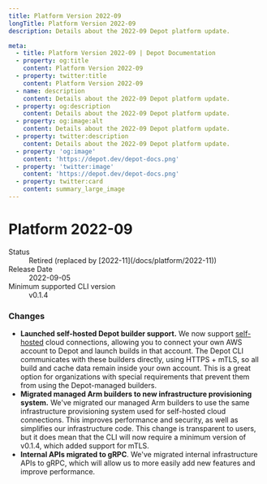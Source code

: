 ```yaml
---
title: Platform Version 2022-09
longTitle: Platform Version 2022-09
description: Details about the 2022-09 Depot platform update.

meta:
  - title: Platform Version 2022-09 | Depot Documentation
  - property: og:title
    content: Platform Version 2022-09
  - property: twitter:title
    content: Platform Version 2022-09
  - name: description
    content: Details about the 2022-09 Depot platform update.
  - property: og:description
    content: Details about the 2022-09 Depot platform update.
  - property: og:image:alt
    content: Details about the 2022-09 Depot platform update.
  - property: twitter:description
    content: Details about the 2022-09 Depot platform update.
  - property: 'og:image'
    content: 'https://depot.dev/depot-docs.png'
  - property: 'twitter:image'
    content: 'https://depot.dev/depot-docs.png'
  - property: twitter:card
    content: summary_large_image
---
```


# Platform 2022-09

<dl>
  <dt>Status</dt>
  <dd>Retired (replaced by [2022-11](/docs/platform/2022-11))</dd>
  <dt>Release Date</dt>
  <dd>2022-09-05</dd>
  <dt>Minimum supported CLI version</dt>
  <dd>v0.1.4</dd>
</dl>

### Changes

- **Launched self-hosted Depot builder support.** We now support [self-hosted](/docs/self-hosted/overview) cloud connections, allowing you to connect your own AWS account to Depot and launch builds in that account. The Depot CLI communicates with these builders directly, using HTTPS + mTLS, so all build and cache data remain inside your own account. This is a great option for organizations with special requirements that prevent them from using the Depot-managed builders.
- **Migrated managed Arm builders to new infrastructure provisioning system.** We've migrated our managed Arm builders to use the same infrastructure provisioning system used for self-hosted cloud connections. This improves performance and security, as well as simplifies our infrastructure code. This change is transparent to users, but it does mean that the CLI will now require a minimum version of v0.1.4, which added support for mTLS.
- **Internal APIs migrated to gRPC**. We've migrated internal infrastructure APIs to gRPC, which will allow us to more easily add new features and improve performance.
